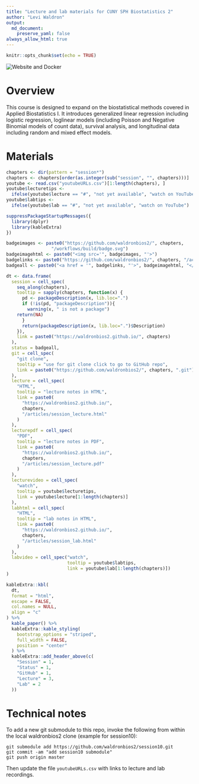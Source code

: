 ```yaml
---
title: "Lecture and lab materials for CUNY SPH Biostatistics 2"
author: "Levi Waldron"
output: 
  md_document:
    preserve_yaml: false
always_allow_html: true
---
```


```r
knitr::opts_chunk$set(echo = TRUE)
```

<!-- badges: start --> ![Website and Docker](https://github.com/waldronbios2/cunybios2/workflows/Website%20and%20Docker/badge.svg) <!-- badges: end -->

# Overview

This course is designed to expand on the biostatistical methods
covered in Applied Biostatistics I. It introduces generalized linear
regression including logistic regression, loglinear models (including
Poisson and Negative Binomial models of count data), survival
analysis, and longitudinal data including random and mixed effect
models.

# Materials

```r
chapters <- dir(pattern = "session*")
chapters <- chapters[order(as.integer(sub("session", "", chapters)))]
youtube <- read.csv("youtubeURLs.csv")[1:length(chapters), ]
youtube$lecturetips <-
  ifelse(youtube$lecture == "#", "not yet available", "watch on YouTube")
youtube$labtips <-
  ifelse(youtube$lab == "#", "not yet available", "watch on YouTube")
```

```r
suppressPackageStartupMessages({
  library(dplyr)
  library(kableExtra)
})
```

```r
badgeimages <- paste0("https://github.com/waldronbios2/", chapters, 
                 "/workflows/build/badge.svg")
badgeimagehtml <- paste0("<img src='", badgeimages, "'>")
badgelinks <- paste0("https://github.com/waldronbios2/", chapters, "/actions")
badgeall <- paste0("<a href = '", badgelinks, "'>", badgeimagehtml, "</a>")
```

```r
dt <- data.frame(
  session = cell_spec(
    seq_along(chapters),
    tooltip = sapply(chapters, function(x) {
      pd <- packageDescription(x, lib.loc=".")
      if (!is(pd, "packageDescription")){
        warning(x, " is not a package")
	return(NA)
      }
      return(packageDescription(x, lib.loc=".")$Description)
    }),
    link = paste0("https://waldronbios2.github.io/", chapters)
  ),
  status = badgeall,
  git = cell_spec(
    "git clone",
    tooltip = "use for git clone click to go to GitHub repo",
    link = paste0("https://github.com/waldronbios2/", chapters, ".git")
  ),
  lecture = cell_spec(
    "HTML",
    tooltip = "lecture notes in HTML",
    link = paste0(
      "https://waldronbios2.github.io/",
      chapters,
      "/articles/session_lecture.html"
    )
  ),
  lecturepdf = cell_spec(
    "PDF",
    tooltip = "lecture notes in PDF",
    link = paste0(
      "https://waldronbios2.github.io/",
      chapters,
      "/articles/session_lecture.pdf"
    )
  ),
  lecturevideo = cell_spec(
    "watch",
    tooltip = youtube$lecturetips,
    link = youtube$lecture[1:length(chapters)]
  ),
  labhtml = cell_spec(
    "HTML",
    tooltip = "lab notes in HTML",
    link = paste0(
      "https://waldronbios2.github.io/",
      chapters,
      "/articles/session_lab.html"
    )
  ),
  labvideo = cell_spec("watch",
                       tooltip = youtube$labtips,
                       link = youtube$lab[1:length(chapters)])
)
```

```r
kableExtra::kbl(
  dt,
  format = "html",
  escape = FALSE,
  col.names = NULL,
  align = "c"
) %>%
  kable_paper() %>%
  kableExtra::kable_styling(
    bootstrap_options = "striped",
    full_width = FALSE,
    position = "center"
  ) %>%
  kableExtra::add_header_above(c(
    "Session" = 1,
    "Status" = 1,
    "GitHub" = 1,
    "Lecture" = 3,
    "Lab" = 2
  ))
```

# Technical notes

To add a new git submodule to this repo, invoke the following from within the local waldronbios2 clone (example for session10):
```
git submodule add https://github.com/waldronbios2/session10.git
git commit -am "add session10 submodule"
git push origin master
```

Then update the file `youtubeURLs.csv` with links to lecture and lab recordings.

